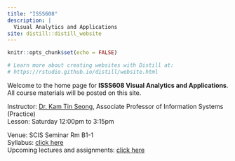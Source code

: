 ```yaml
---
title: "ISSS608"
description: |
  Visual Analytics and Applications
site: distill::distill_website
---
```


```r
knitr::opts_chunk$set(echo = FALSE)

# Learn more about creating websites with Distill at:
# https://rstudio.github.io/distill/website.html

```

Welcome to the home page for **ISSS608 Visual Analytics and Applications**. All course materials will be posted on this site.

Instructor: [Dr. Kam Tin Seong](https://www.smu.edu.sg/faculty/profile/9618/KAM-Tin-Seong), Associate Professor of Information Systems (Practice)  
Lesson: Saturday 12:00pm to 3:15pm

Venue: SCIS Seminar Rm B1-1  
Syllabus: [click here](syllabus.html)  
Upcoming lectures and assignments: [click here](lesson.html)


